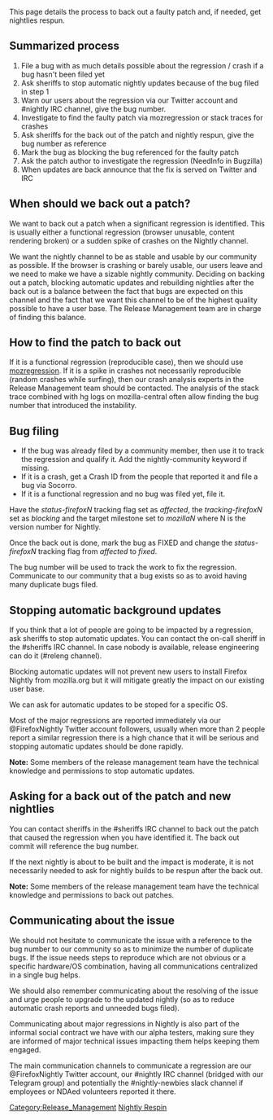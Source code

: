 {{DISPLAYTITLE:The Firefox Nightly respin process}}

<p style="font-size: larger; font-weight:bold;">This page details the process to back out a faulty patch and, if needed, get nightlies respun.</p>


== Summarized process ==

# File a bug with as much details possible about the regression / crash if a bug hasn't been filed yet
# Ask sheriffs to stop automatic nightly updates because of the bug filed in step 1
# Warn our users about the regression via our Twitter account and #nightly IRC channel, give the bug number.
# Investigate to find the faulty patch via mozregression or stack traces for crashes
# Ask sheriffs for the back out of the patch and nightly respun, give the bug number as reference
# Mark the bug as blocking the bug referenced for the faulty patch
# Ask the patch author to investigate the regression (NeedInfo in Bugzilla)
# When updates are back announce that the fix is served on Twitter and IRC

== When should we back out a patch? ==

We want to back out a patch when a significant regression is identified. This is usually either a functional regression (browser unusable, content rendering broken) or a sudden spike of crashes on the Nightly channel.

We want the nightly channel to be as stable and usable by our community as possible. If the browser is crashing or barely usable, our users leave and we need to make we have a sizable nightly community. Deciding on backing out a patch, blocking automatic updates and rebuilding nightlies after the back out is a balance between the fact that bugs are expected on this channel and the fact that we want this channel to be of the highest quality possible to have a user base. The Release Management team are in charge of finding this balance.

== How to find the patch to back out ==

If it is a functional regression (reproducible case), then we should use [https://mozilla.github.io/mozregression/quickstart.html mozregression]. If it is a spike in crashes not necessarily reproducible (random crashes while surfing), then our crash analysis experts in the Release Management team should be contacted. The analysis of the stack trace combined with hg logs on mozilla-central often allow finding the bug number that introduced the instability.

== Bug filing ==

* If the bug was already filed by a community member, then use it to track the regression and qualify it. Add the nightly-community keyword if missing.
* If it is a crash, get a Crash ID from the people that reported it and file a bug via Socorro.
* If it is a functional regression and no bug was filed yet, file it.

Have the ''status-firefoxN'' tracking flag set as ''affected'', the ''tracking-firefoxN'' set as ''blocking'' and the target milestone set to ''mozillaN'' where N is the version number for Nightly.

Once the back out is done, mark the bug as FIXED and change the ''status-firefoxN'' tracking flag from ''affected'' to ''fixed''.

The bug number will be used to track the work to fix the regression. Communicate to our community that a bug exists so as to avoid having many duplicate bugs filed.

== Stopping automatic background updates ==

If you think that a lot of people are going to be impacted by a regression, ask sheriffs to stop automatic updates. You can contact the on-call sheriff in the #sheriffs IRC channel. In case nobody is available, release engineering can do it (#releng channel).

Blocking automatic updates will not prevent new users to install Firefox Nightly from mozilla.org but it will mitigate greatly the impact on our existing user base.

We can ask for automatic updates to be stoped for a specific OS.

Most of the major regressions are reported immediately via our @FirefoxNightly Twitter account followers, usually when more than 2 people report a similar regression there is a high chance that it will be serious and stopping automatic updates should be done rapidly.

'''Note:''' Some members of the release management team have the technical knowledge and permissions to stop automatic updates.

== Asking for a back out of the patch  and new nightlies ==

You can contact sheriffs in the #sheriffs IRC channel to back out the patch that caused the regression when you have identified it. The back out commit will reference the bug number.

If the next nightly is about to be built and the impact is moderate, it is not necessarily needed to ask for nightly builds to be respun after the back out.

'''Note:''' Some members of the release management team have the technical knowledge and permissions to back out patches.

== Communicating about the issue ==

We should not hesitate to communicate the issue with a reference to the bug number to our community so as to minimize the number of duplicate bugs. If the issue needs steps to reproduce which are not obvious or a specific hardware/OS combination, having all communications centralized in a single bug helps.

We should also remember communicating about the resolving of the issue and urge people to upgrade to the updated nightly (so as to reduce automatic crash reports and unneeded bugs filed).

Communicating about major regressions in Nightly is also part of the informal social contract we have with our alpha testers, making sure they are informed of major technical issues impacting them helps keeping them engaged.

The main communication channels to communicate a regression are our @FirefoxNightly Twitter account, our #nightly IRC channel (bridged with our Telegram group) and potentially the #nightly-newbies slack channel if employees or NDAed volunteers reported it there.

[[Category:Release_Management]]
[[Category:Release_Management:Processes|Nightly Respin]]
